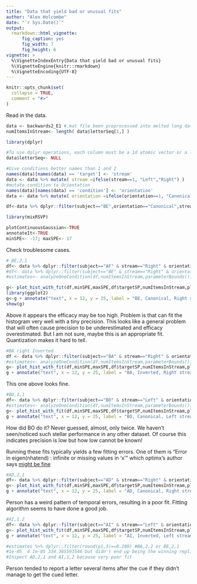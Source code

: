 ```yaml
---
title: "Data that yield bad or unusual fits"
author: "Alex Holcombe"
date: "`r Sys.Date()`"
output:
  rmarkdown::html_vignette:
      fig_caption: yes
      fig_width: 7
      fig_height: 6 
vignette: >
  %\VignetteIndexEntry{Data that yield bad or unusual fits}
  %\VignetteEngine{knitr::rmarkdown}
  %\VignetteEncoding{UTF-8}
---
```


```r
knitr::opts_chunk$set(
  collapse = TRUE,
  comment = "#>"
)
```

Read in the data.
```r

data <- backwards2_E1 #.mat file been preprocessed into melted long dataframe
numItemsInStream<- length( data$letterSeq[1,] )  

library(dplyr)

#To use dplyr operations, each column must be a 1d atomic vector or a list. So, can't have array fields like letterSeq
data$letterSeq<- NULL

#Give conditions better names than 1 and 2
names(data)[names(data) == 'target'] <- 'stream'
data <- data %>% mutate( stream =ifelse(stream==1, "Left","Right") )
#mutate condition to Orientation
names(data)[names(data) == 'condition'] <- 'orientation'
data <- data %>% mutate( orientation =ifelse(orientation==1, "Canonical","Inverted") )

df<-data %>% dplyr::filter(subject=="BE",orientation=="Canonical",stream=="Right")

library(mixRSVP)

plotContinuousGaussian<-TRUE
annotateIt<-TRUE
minSPE<- -17; maxSPE<- 17

```

Check troublesome cases.


```r

# BE,2,1
df<- data %>% dplyr::filter(subject=="AF" & stream=="Right" & orientation=="Canonical")
#df<- data %>% dplyr::filter(subject=="BE" & stream=="Right" & orientation=="Canonical") 
#estimates<- analyzeOneCondition(df,numItemsInStream,parameterBounds())

g<- plot_hist_with_fit(df,minSPE,maxSPE,df$targetSP,numItemsInStream,plotContinuousGaussian,annotateIt, FALSE)
library(ggplot2)
g<-g + annotate("text", x = 12, y = 25, label = "BE, Canonical, Right stream")
show(g)
```

Above it appears the efficacy may be too high. Problem is that can fit the histogram very well with a tiny precision.
This looks like a general problem that will often cause precision to be underestimated and efficacy overestimated. But I am not sure, maybe this is an appropriate fit. Quantization makes it hard to tell.


```r

#BA right Inverted
df <- data %>% dplyr::filter(subject=="BA" & stream=="Right" & orientation=="Inverted")
#estimates<- analyzeOneCondition(df,numItemsInStream,parameterBounds())
g<- plot_hist_with_fit(df,minSPE,maxSPE,df$targetSP,numItemsInStream,plotContinuousGaussian,annotateIt, FALSE)
g + annotate("text", x = 12, y = 25, label = "BA, Inverted, Right stream")
```

This one above looks fine.



```r

#BO,1,1
df<- data %>% dplyr::filter(subject=="BO" & stream=="Left" & orientation=="Canonical") 
#estimates<- analyzeOneCondition(df,numItemsInStream,parameterBounds())
g<- plot_hist_with_fit(df,minSPE,maxSPE,df$targetSP,numItemsInStream,plotContinuousGaussian,annotateIt, FALSE)
g + annotate("text", x = 12, y = 25, label = "BO, Canonical, Left stream") 
```

How did BO do it? Never guessed, almost, only twice. We haven't seen/noticed such stellar performance in any other dataset. Of course this indicates precision is low but how low cannot be known!

Running these fits typically yields a few fitting errors.
One of them is "Error in eigen(nhatend) : infinite or missing values in 'x'"
which optimx's author says [might be fine](http://r.789695.n4.nabble.com/Error-in-eigen-nhatend-td4708274.html)

```r
#AD,2,1
df<- data %>% dplyr::filter(subject=="AD" & stream=="Right" & orientation=="Canonical") 
g<- plot_hist_with_fit(df,minSPE,maxSPE,df$targetSP,numItemsInStream,plotContinuousGaussian,annotateIt, FALSE)
g + annotate("text", x = 12, y = 25, label = "AD, Canonical, Right stream") 
```

Person has a weird pattern of temporal errors, resulting in a poor fit. Fitting algorithm seems to have done a good job.

```r

#AI,1,2
df<- data %>% dplyr::filter(subject=="AI" & stream=="Left" & orientation=="Inverted") 
g<- plot_hist_with_fit(df,minSPE,maxSPE,df$targetSP,numItemsInStream,plotContinuousGaussian,annotateIt, FALSE)
g + annotate("text", x = 12, y = 25, label = "AI, Inverted, Left stream") 

#estimates %>% dplyr::filter(round(p1,3)==0.280) #BA,2,2 or BE,2,1
#1e-05  4 1e-05 334.385593546 but didn't end up being the winning replicate
#Inspect AD,2,1 and AI,1,2 because very poor fit
```

Person tended to report a letter several items after the cue if they didn't manage to get the cued letter. 

